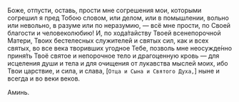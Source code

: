 Боже, отпусти, оставь, прости мне согрешения мои, которыми согрешил я пред Тобою словом, или делом, или в помышлении, вольно или невольно, в разуме или по неразумию, — всё мне прости, по Своей благости и человеколюбию! И, по хода́тайству Твоей всенепорочной Матери, Твоих бестелесных служителей и святых сил, как и всех святых, во все века творивших угодное Тебе, позволь мне неосужде́нно приня́ть Твоё святое и непорочное тело и драгоценную кровь — для исцеления души и тела и для очищения от лукавства мыслей моих, ибо Твои царствие, и сила, и слава, <R>[</R>`Отца и Сына и Святого Духа,`<R>]</R> ныне и всегда и во веки веков.

Аминь.
